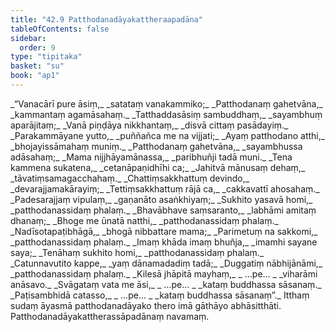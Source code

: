 ```yaml
---
title: "42.9 Patthodanadāyakattheraapadāna"
tableOfContents: false
sidebar:
  order: 9
type: "tipitaka"
basket: "su"
book: "ap1"
---
```



<DynamicBreadcrumb />

<Division number="170" book="ap1" bookNo="20" page="443">

<Paragraph number="5435" type="verses" book="ap1">
_“Vanacārī pure āsiṃ,_  
_satataṃ vanakammiko;_  
_Patthodanaṃ gahetvāna,_  
_kammantaṃ agamāsahaṃ._  

</Paragraph>

</Division>
<Division number="171" book="ap1" bookNo="20" page="443">

<Paragraph number="5436" type="verses" book="ap1">
_Tatthaddasāsiṃ sambuddhaṃ,_  
_sayambhuṃ aparājitaṃ;_  
_Vanā piṇḍāya nikkhantaṃ,_  
_disvā cittaṃ pasādayiṃ._  

</Paragraph>

</Division>
<Division number="172" book="ap1" bookNo="20" page="443">

<Paragraph number="5437" type="verses" book="ap1">
_Parakammāyane yutto,_  
_puññañca me na vijjati;_  
_Ayaṃ patthodano atthi,_  
_bhojayissāmahaṃ muniṃ._  

</Paragraph>

</Division>
<Division number="173" book="ap1" bookNo="20" page="443">

<Paragraph number="5438" type="verses" book="ap1">
_Patthodanaṃ gahetvāna,_  
_sayambhussa adāsahaṃ;_  
_Mama nijjhāyamānassa,_  
_paribhuñji tadā muni._  

</Paragraph>

</Division>
<Division number="174" book="ap1" bookNo="20" page="443">

<Paragraph number="5439" type="verses" book="ap1">
_Tena kammena sukatena,_  
_cetanāpaṇidhīhi ca;_  
_Jahitvā mānusaṃ dehaṃ,_  
_tāvatiṃsamagacchahaṃ._  

</Paragraph>

</Division>
<Division number="175" book="ap1" bookNo="20" page="443">

<Paragraph number="5440" type="verses" book="ap1">
_Chattiṃsakkhattuṃ devindo,_  
_devarajjamakārayiṃ;_  
_Tettiṃsakkhattuṃ rājā ca,_  
_cakkavattī ahosahaṃ._  

</Paragraph>

</Division>
<Division number="176" book="ap1" bookNo="20" page="443">

<Paragraph number="5441" type="verses" book="ap1">
_Padesarajjaṃ vipulaṃ,_  
_gaṇanāto asaṅkhiyaṃ;_  
_Sukhito yasavā homi,_  
_patthodanassidaṃ phalaṃ._  

</Paragraph>

</Division>
<Division number="177" book="ap1" bookNo="20" page="443">

<Paragraph number="5442" type="verses" book="ap1">
_Bhavābhave saṃsaranto,_  
_labhāmi amitaṃ dhanaṃ;_  
_Bhoge me ūnatā natthi,_  
_patthodanassidaṃ phalaṃ._  

</Paragraph>

</Division>
<Division number="178" book="ap1" bookNo="20" page="444">

<Paragraph number="5443" type="verses" book="ap1">
_Nadīsotapaṭibhāgā,_  
_bhogā nibbattare mama;_  
_Parimetuṃ na sakkomi,_  
_patthodanassidaṃ phalaṃ._  

</Paragraph>

</Division>
<Division number="179" book="ap1" bookNo="20" page="444">

<Paragraph number="5444" type="verses" book="ap1">
_Imaṃ khāda imaṃ bhuñja,_  
_imamhi sayane saya;_  
_Tenāhaṃ sukhito homi,_  
_patthodanassidaṃ phalaṃ._  

</Paragraph>

</Division>
<Division number="180" book="ap1" bookNo="20" page="444">

<Paragraph number="5445" type="verses" book="ap1">
_Catunnavutito kappe,_  
_yaṃ dānamadadiṃ tadā;_  
_Duggatiṃ nābhijānāmi,_  
_patthodanassidaṃ phalaṃ._  

</Paragraph>

</Division>
<Division number="181" book="ap1" bookNo="20" page="444">

<Paragraph number="5446" type="verses" book="ap1">
_Kilesā jhāpitā mayhaṃ,_  
_ …pe… _  
_viharāmi anāsavo._  

</Paragraph>

</Division>
<Division number="182" book="ap1" bookNo="20" page="444">

<Paragraph number="5447" type="verses" book="ap1">
_Svāgataṃ vata me āsi,_  
_ …pe… _  
_kataṃ buddhassa sāsanaṃ._  

</Paragraph>

</Division>
<Division number="183" book="ap1" bookNo="20" page="444">

<Paragraph number="5448" type="verses" book="ap1">
_Paṭisambhidā catasso,_  
_ …pe… _  
_kataṃ buddhassa sāsanaṃ”._  

</Paragraph>

<Paragraph number="5449" book="ap1">
Itthaṃ sudaṃ āyasmā patthodanadāyako thero imā gāthāyo abhāsitthāti.

</Paragraph>
</Division>

<Paragraph number="5450" type="center" book="ap1">
Patthodanadāyakattherassāpadānaṃ navamaṃ.
</Paragraph>